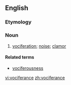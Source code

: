 ==English==

===Etymology===
{{rfe}}

===Noun===
{{en-noun|-}}
# {{rare}} [[vociferation]]; [[noise]]; [[clamor]]
<!-- [[R. Browning]] no passage in Webster-->
====Related terms====
* [[vociferousness]]
[[vi:vociferance]]
[[zh:vociferance]]